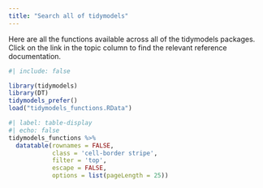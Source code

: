 ```yaml
---
title: "Search all of tidymodels"
---
```



Here are all the functions available across all of the tidymodels packages. Click on the link in the topic column to find the relevant reference documentation.

```r
#| include: false

library(tidymodels)
library(DT)
tidymodels_prefer()
load("tidymodels_functions.RData")
```

```r
#| label: table-display
#| echo: false
tidymodels_functions %>% 
  datatable(rownames = FALSE,
            class = 'cell-border stripe',
            filter = 'top',
            escape = FALSE,
            options = list(pageLength = 25))
```
